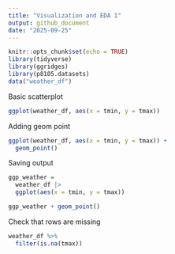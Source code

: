 ```yaml
---
title: "Visualization and EDA 1"
output: github_document
date: "2025-09-25"
---
```


```r
knitr::opts_chunk$set(echo = TRUE)
library(tidyverse)
library(ggridges)
library(p8105.datasets)
data("weather_df")
```

Basic scatterplot
```r
ggplot(weather_df, aes(x = tmin, y = tmax))
```

Adding geom point

```r
ggplot(weather_df, aes(x = tmin, y = tmax)) + 
  geom_point()
```

Saving output

```r
ggp_weather = 
  weather_df |>
  ggplot(aes(x = tmin, y = tmax)) 

ggp_weather + geom_point()

```

Check that rows are missing

```r
weather_df %>% 
  filter(is.na(tmax))
```

